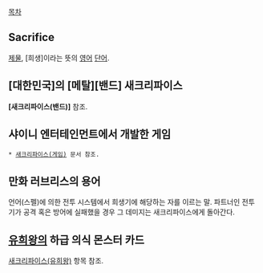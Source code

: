 [[목차]]

== Sacrifice ==
[[제물]], [희생]이라는 뜻의 [[영어]] [[단어]].

== [대한민국]의 [메탈][밴드] 새크리파이스 == 
'''[새크리파이스(밴드)]''' 참조.

== 샤이니 엔터테인먼트에서 개발한 게임 ==
 * [[새크리파이스(게임)]] 문서 참조.

== 만화 러브리스의 용어 ==
언어(스펠)에 의한 전투 시스템에서 희생기에 해당하는 자를 이르는 말. 파트너인 전투기가 공격 혹은 방어에 실패했을 경우 그 데미지는 새크리파이스에게 돌아간다.

== [[유희왕]]의 하급 의식 몬스터 카드 ==
[[새크리파이스(유희왕)]] 항목 참조.
